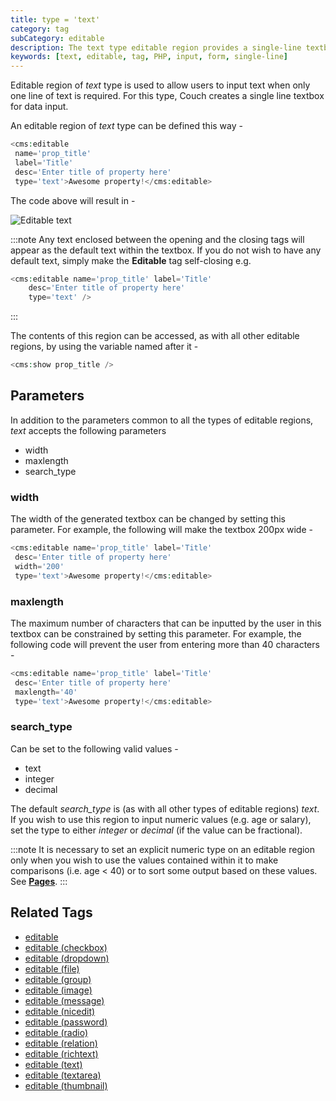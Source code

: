 ```yaml
---
title: type = 'text'
category: tag
subCategory: editable
description: The text type editable region provides a single-line textbox for users to input text when only one line of text is required.
keywords: [text, editable, tag, PHP, input, form, single-line]
---
```


Editable region of _text_ type is used to allow users to input text when only one line of text is required.
For this type, Couch creates a single line textbox for data input.

An editable region of _text_ type can be defined this way -

```php
<cms:editable
 name='prop_title'
 label='Title'
 desc='Enter title of property here'
 type='text'>Awesome property!</cms:editable>
```

The code above will result in -

![Editable text](../../../../assets/img/contents/editable-text.gif)

:::note
Any text enclosed between the opening and the closing tags will appear as the default text within the textbox. If you do not wish to have any default text, simply make the **Editable** tag self-closing e.g.

```php
<cms:editable name='prop_title' label='Title'
    desc='Enter title of property here'
    type='text' />
```
:::

The contents of this region can be accessed, as with all other editable regions, by using the variable named after it -

```php
<cms:show prop_title />
```

## Parameters

In addition to the parameters common to all the types of editable regions, _text_ accepts the following parameters

*   width
*   maxlength
*   search_type

### width

The width of the generated textbox can be changed by setting this parameter. For example, the following will make the textbox 200px wide -

```php
<cms:editable name='prop_title' label='Title'
 desc='Enter title of property here'
 width='200'
 type='text'>Awesome property!</cms:editable>
```

### maxlength

The maximum number of characters that can be inputted by the user in this textbox can be constrained by setting this parameter. For example, the following code will prevent the user from entering more than 40 characters -

```php
<cms:editable name='prop_title' label='Title'
 desc='Enter title of property here'
 maxlength='40'
 type='text'>Awesome property!</cms:editable>
```

### search_type

Can be set to the following valid values -

*   text
*   integer
*   decimal

The default *search_type* is (as with all other types of editable regions) _text_.
If you wish to use this region to input numeric values (e.g. age or salary), set the type to either _integer_ or _decimal_ (if the value can be fractional).

:::note
It is necessary to set an explicit numeric type on an editable region only when you wish to use the values contained within it to make comparisons (i.e. age < 40) or to sort some output based on these values. See [**Pages**](../pages/#custom_field).
:::

## Related Tags

*   [editable](../../editable/)
*   [editable (checkbox)](../checkbox/)
*   [editable (dropdown)](../dropdown/)
*   [editable (file)](../file/)
*   [editable (group)](../group/)
*   [editable (image)](../image/)
*   [editable (message)](../message/)
*   [editable (nicedit)](../nicedit/)
*   [editable (password)](../password/)
*   [editable (radio)](../radio/)
*   [editable (relation)](../relation/)
*   [editable (richtext)](../richtext/)
*   [editable (text)](../text/)
*   [editable (textarea)](../textarea/)
*   [editable (thumbnail)](../thumbnail/)